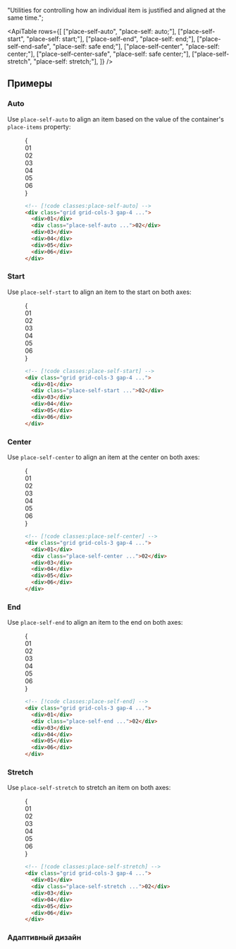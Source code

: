
  "Utilities for controlling how an individual item is justified and aligned at the same time.";

<ApiTable
  rows={[
    ["place-self-auto", "place-self: auto;"],
    ["place-self-start", "place-self: start;"],
    ["place-self-end", "place-self: end;"],
    ["place-self-end-safe", "place-self: safe end;"],
    ["place-self-center", "place-self: center;"],
    ["place-self-center-safe", "place-self: safe center;"],
    ["place-self-stretch", "place-self: stretch;"],
  ]}
/>

## Примеры

### Auto

Use `place-self-auto` to align an item based on the value of the container's `place-items` property:

<Figure>

<Example>
  {
    <div className="grid grid-cols-3 place-items-stretch gap-4 font-mono text-sm leading-6 font-bold text-white">
      <div className="flex items-center justify-center rounded-lg bg-indigo-300 p-8 dark:bg-indigo-800 dark:text-indigo-400">
        01
      </div>
      <div className="flex items-center justify-center place-self-auto rounded-lg bg-indigo-500 p-8">02</div>
      <div className="flex items-center justify-center rounded-lg bg-indigo-300 p-8 dark:bg-indigo-800 dark:text-indigo-400">
        03
      </div>
      <div className="flex items-center justify-center rounded-lg bg-indigo-300 p-8 dark:bg-indigo-800 dark:text-indigo-400">
        04
      </div>
      <div className="flex items-center justify-center rounded-lg bg-indigo-300 p-8 dark:bg-indigo-800 dark:text-indigo-400">
        05
      </div>
      <div className="flex items-center justify-center rounded-lg bg-indigo-300 p-8 dark:bg-indigo-800 dark:text-indigo-400">
        06
      </div>
    </div>
  }
</Example>

```html
<!-- [!code classes:place-self-auto] -->
<div class="grid grid-cols-3 gap-4 ...">
  <div>01</div>
  <div class="place-self-auto ...">02</div>
  <div>03</div>
  <div>04</div>
  <div>05</div>
  <div>06</div>
</div>
```

</Figure>

### Start

Use `place-self-start` to align an item to the start on both axes:

<Figure>

<Example>
  {
    <div className="grid grid-cols-3 place-items-stretch gap-4 font-mono text-sm leading-6 font-bold text-white">
      <div className="flex items-center justify-center rounded-lg bg-purple-300 p-8 dark:bg-purple-800 dark:text-purple-400">
        01
      </div>
      <div className="grid grid-cols-1">
        <Stripes border className="col-start-1 row-start-1 rounded-lg" />
        <div className="col-start-1 row-start-1 flex size-14 items-center justify-center place-self-start rounded-lg bg-purple-500">
          02
        </div>
      </div>
      <div className="flex items-center justify-center rounded-lg bg-purple-300 p-8 dark:bg-purple-800 dark:text-purple-400">
        03
      </div>
      <div className="flex items-center justify-center rounded-lg bg-purple-300 p-8 dark:bg-purple-800 dark:text-purple-400">
        04
      </div>
      <div className="flex items-center justify-center rounded-lg bg-purple-300 p-8 dark:bg-purple-800 dark:text-purple-400">
        05
      </div>
      <div className="flex items-center justify-center rounded-lg bg-purple-300 p-8 dark:bg-purple-800 dark:text-purple-400">
        06
      </div>
    </div>
  }
</Example>

```html
<!-- [!code classes:place-self-start] -->
<div class="grid grid-cols-3 gap-4 ...">
  <div>01</div>
  <div class="place-self-start ...">02</div>
  <div>03</div>
  <div>04</div>
  <div>05</div>
  <div>06</div>
</div>
```

</Figure>

### Center

Use `place-self-center` to align an item at the center on both axes:

<Figure>

<Example>
  {
    <div className="grid grid-cols-3 place-items-stretch gap-4 font-mono text-sm leading-6 font-bold text-white">
      <div className="flex items-center justify-center rounded-lg bg-sky-300 p-8 dark:bg-sky-800 dark:text-sky-500">
        01
      </div>
      <div className="grid grid-cols-1">
        <Stripes border className="col-start-1 row-start-1 rounded-lg" />
        <div className="col-start-1 row-start-1 flex size-14 items-center justify-center place-self-center rounded-lg bg-sky-500">
          02
        </div>
      </div>
      <div className="flex items-center justify-center rounded-lg bg-sky-300 p-8 dark:bg-sky-800 dark:text-sky-500">
        03
      </div>
      <div className="flex items-center justify-center rounded-lg bg-sky-300 p-8 dark:bg-sky-800 dark:text-sky-500">
        04
      </div>
      <div className="flex items-center justify-center rounded-lg bg-sky-300 p-8 dark:bg-sky-800 dark:text-sky-500">
        05
      </div>
      <div className="flex items-center justify-center rounded-lg bg-sky-300 p-8 dark:bg-sky-800 dark:text-sky-500">
        06
      </div>
    </div>
  }
</Example>

```html
<!-- [!code classes:place-self-center] -->
<div class="grid grid-cols-3 gap-4 ...">
  <div>01</div>
  <div class="place-self-center ...">02</div>
  <div>03</div>
  <div>04</div>
  <div>05</div>
  <div>06</div>
</div>
```

</Figure>

### End

Use `place-self-end` to align an item to the end on both axes:

<Figure>

<Example>
  {
    <div className="grid grid-cols-3 place-items-stretch gap-4 font-mono text-sm leading-6 font-bold text-white">
      <div className="flex items-center justify-center rounded-lg bg-pink-300 p-8 dark:bg-pink-800 dark:text-pink-400">
        01
      </div>
      <div className="grid grid-cols-1">
        <Stripes border className="col-start-1 row-start-1 rounded-lg" />
        <div className="col-start-1 row-start-1 flex size-14 items-center justify-center place-self-end rounded-lg bg-pink-500">
          02
        </div>
      </div>
      <div className="flex items-center justify-center rounded-lg bg-pink-300 p-8 dark:bg-pink-800 dark:text-pink-400">
        03
      </div>
      <div className="flex items-center justify-center rounded-lg bg-pink-300 p-8 dark:bg-pink-800 dark:text-pink-400">
        04
      </div>
      <div className="flex items-center justify-center rounded-lg bg-pink-300 p-8 dark:bg-pink-800 dark:text-pink-400">
        05
      </div>
      <div className="flex items-center justify-center rounded-lg bg-pink-300 p-8 dark:bg-pink-800 dark:text-pink-400">
        06
      </div>
    </div>
  }
</Example>

```html
<!-- [!code classes:place-self-end] -->
<div class="grid grid-cols-3 gap-4 ...">
  <div>01</div>
  <div class="place-self-end ...">02</div>
  <div>03</div>
  <div>04</div>
  <div>05</div>
  <div>06</div>
</div>
```

</Figure>

### Stretch

Use `place-self-stretch` to stretch an item on both axes:

<Figure>

<Example>
  {
    <div className="grid grid-cols-3 place-items-stretch gap-4 font-mono text-sm leading-6 font-bold text-white">
      <div className="flex items-center justify-center rounded-lg bg-fuchsia-300 p-8 dark:bg-fuchsia-800 dark:text-fuchsia-400">
        01
      </div>
      <div className="flex items-center justify-center place-self-stretch rounded-lg bg-fuchsia-500 p-8">02</div>
      <div className="flex items-center justify-center rounded-lg bg-fuchsia-300 p-8 dark:bg-fuchsia-800 dark:text-fuchsia-400">
        03
      </div>
      <div className="flex items-center justify-center rounded-lg bg-fuchsia-300 p-8 dark:bg-fuchsia-800 dark:text-fuchsia-400">
        04
      </div>
      <div className="flex items-center justify-center rounded-lg bg-fuchsia-300 p-8 dark:bg-fuchsia-800 dark:text-fuchsia-400">
        05
      </div>
      <div className="flex items-center justify-center rounded-lg bg-fuchsia-300 p-8 dark:bg-fuchsia-800 dark:text-fuchsia-400">
        06
      </div>
    </div>
  }
</Example>

```html
<!-- [!code classes:place-self-stretch] -->
<div class="grid grid-cols-3 gap-4 ...">
  <div>01</div>
  <div class="place-self-stretch ...">02</div>
  <div>03</div>
  <div>04</div>
  <div>05</div>
  <div>06</div>
</div>
```

</Figure>

### Адаптивный дизайн

<ResponsiveDesign property="place-self" defaultClass="place-self-start" featuredClass="place-self-end" />
